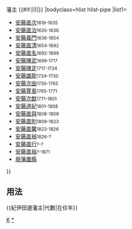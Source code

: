 {{Navbox
|name=紀伊田邊藩主
|title=[[FILE:Ando kamon.jpg|20px]][[紀伊田邊藩]]{{#if:{{{1|}}}|{{{1|}}}|}}藩主 {{#if:{{{2|}}}|({{{2|}}})|}}
|bodyclass=hlist hlist-pipe
|list1=
*[[安藤直次]]<small>1619-1635</small>
*[[安藤直治]]<small>1635-1636</small>
*[[安藤義門]]<small>1636-1654</small>
*[[安藤直清]]<small>1654-1692</small>
*[[安藤直名]]<small>1692-1699</small>
*[[安藤陳武]]<small>1699-1717</small>
*[[安藤陳定]]<small>1717-1724</small>
*[[安藤雄能]]<small>1724-1730</small>
*[[安藤次由]]<small>1730-1765</small>
*[[安藤寛長]]<small>1765-1771</small>
*[[安藤次猷]]<small>1771-1801</small>
*[[安藤道紀]]<small>1801-1808</small>
*[[安藤直與]]<small>1808-1809</small>
*[[安藤直則]]<small>1809-1823</small>
*[[安藤直馨]]<small>1823-1826</small>
*[[安藤直裕]]<small>1826-?</small>
*[[安藤直行]]<small>?-?</small>
*[[安藤直裕]]<small>?-1871</small>
*[[廢藩置縣]]
}}<noinclude>
==用法==
<nowiki>{{紀伊田邊藩主|代數|在任年}}</nowiki>
[[Category:歷代藩主模板|K]]
[[Category:紀伊田邊藩主|*]]
</noinclude>